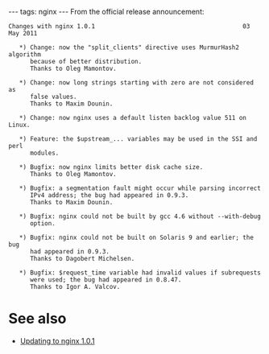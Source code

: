 ---
tags: nginx
---
From the official release announcement:

<pre>Changes with nginx 1.0.1                                         03 May 2011

   *) Change: now the "split_clients" directive uses MurmurHash2 algorithm 
      because of better distribution.
      Thanks to Oleg Mamontov.

   *) Change: now long strings starting with zero are not considered as 
      false values.
      Thanks to Maxim Dounin.

   *) Change: now nginx uses a default listen backlog value 511 on Linux.

   *) Feature: the $upstream_... variables may be used in the SSI and perl 
      modules.

   *) Bugfix: now nginx limits better disk cache size.
      Thanks to Oleg Mamontov.

   *) Bugfix: a segmentation fault might occur while parsing incorrect 
      IPv4 address; the bug had appeared in 0.9.3.
      Thanks to Maxim Dounin.

   *) Bugfix: nginx could not be built by gcc 4.6 without --with-debug 
      option.

   *) Bugfix: nginx could not be built on Solaris 9 and earlier; the bug 
      had appeared in 0.9.3.
      Thanks to Dagobert Michelsen.

   *) Bugfix: $request_time variable had invalid values if subrequests 
      were used; the bug had appeared in 0.8.47.
      Thanks to Igor A. Valcov.</pre>

= See also =

* [[Updating to nginx 1.0.1]]
